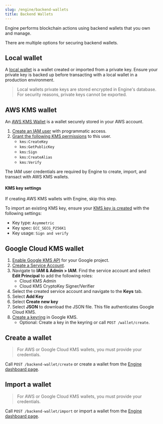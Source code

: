 ```yaml
---
slug: /engine/backend-wallets
title: Backend Wallets
---
```


Engine performs blockchain actions using backend wallets that you own and manage.

There are multiple options for securing backend wallets.

## Local wallet

A [local wallet](https://portal.thirdweb.com/wallet/local-wallet) is a wallet created or imported from a private key. Ensure your private key is backed up before transacting with a local wallet in a production environment.

> Local wallets private keys are stored encrypted in Engine's database. For security reasons, private keys cannot be exported.

## AWS KMS wallet

An [AWS KMS Wallet](https://portal.thirdweb.com/wallet/aws-kms) is a wallet securely stored in your AWS account.

1. [Create an IAM user](https://docs.aws.amazon.com/IAM/latest/UserGuide/id_users_create.html#id_users_create_console) with programmatic access.
1. [Grant the following KMS permissions](https://docs.aws.amazon.com/kms/latest/developerguide/control-access.html) to this user.
    - `kms:CreateKey`
    - `kms:GetPublicKey`
    - `kms:Sign`
    - `kms:CreateAlias`
    - `kms:Verify`

The IAM user credentials are required by Engine to create, import, and transact with AWS KMS wallets.

#### KMS key settings

If creating AWS KMS wallets with Engine, skip this step.

To import an existing KMS key, ensure your [KMS key is created](https://docs.aws.amazon.com/kms/latest/developerguide/create-keys.html) with the following settings:
  - Key type: `Asymmetric`
  - Key spec: `ECC_SECG_P256K1`
  - Key usage: `Sign and verify`

## Google Cloud KMS wallet

1. [Enable Google KMS API](https://cloud.google.com/kms/docs/create-encryption-keys#before-you-begin) for your Google project.
1. [Create a Service Account](https://cloud.google.com/iam/docs/service-accounts-create).
1. Navigate to **IAM & Admin > IAM**. Find the service account and select **Edit Principal** to add the following roles:
    - Cloud KMS Admin
    - Cloud KMS CryptoKey Signer/Verifier
1. Select the created service account and navigate to the **Keys** tab.
1. Select **Add Key**
1. Select **Create new key**
1. Select **JSON** to download the JSON file. This file authenticates Google Cloud KMS.
1. [Create a keyring](https://cloud.google.com/kms/docs/create-key-ring) in Google KMS.
    - Optional: Create a key in the keyring or call `POST /wallet/create`.

## Create a wallet  

> For AWS or Google Cloud KMS wallets, you must provide your credentials.

Call `POST /backend-wallet/create` or create a wallet from the [Engine dashboard page](https://thirdweb.com/dashboard/engine).

## Import a wallet

> For AWS or Google Cloud KMS wallets, you must provide your credentials.

Call `POST /backend-wallet/import` or import a wallet from the [Engine dashboard page](https://thirdweb.com/dashboard/engine).

